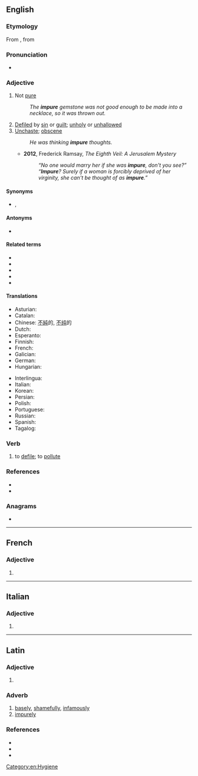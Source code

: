 ==English==

===Etymology===
From {{etyl|frm|en}} {{m|frm|impur}}, from {{etyl|la|en}} {{m|la|impurus}}

===Pronunciation===
* {{rhymes|ʊə(r)|lang=en}}

===Adjective===
{{en-adj}}

# Not [[pure]]
#: ''The '''impure''' gemstone was not good enough to be made into a necklace, so it was thrown out.''
# [[defile|Defiled]] by [[sin]] or [[guilt]]; [[unholy]] or [[unhallowed]]
# [[unchaste|Unchaste]]; [[obscene]] {{gloss|not according to or not abiding by accepted [[sexual]] [[morality]]}}
#: ''He was thinking '''impure''' thoughts.''
#* '''2012''', Frederick Ramsay, ''The Eighth Veil: A Jerusalem Mystery''
#*: ''“No one would marry her if she was '''impure''', don't you see?” “'''Impure'''? Surely if a woman is forcibly deprived of her virginity, she can't be thought of as '''impure'''.”''

====Synonyms====
* {{l|en|imperfect}}, {{l|en|tainted}}

====Antonyms====
* {{l|en|pure}}

====Related terms====
* {{l|en|impuration}}
* {{l|en|impurely}}
* {{l|en|impureness}}
* {{l|en|impurify}}
* {{l|en|impurity}}

====Translations====
{{trans-top|impure}}
* Asturian: {{t|ast|impuru}}
* Catalan: {{t+|ca|impur}}
* Chinese: [[不純]]的, [[不纯]]的
* Dutch: {{t+|nl|onzuiver}}
* Esperanto: {{t|eo|malpura}}
* Finnish: {{t|fi|epäpuhdas}}
* French: {{t+|fr|impur|m}}
* Galician: {{t|gl|impuro}}
* German: {{t|de|unrein}}
* Hungarian: {{t+|hu|szennyezett}}
{{trans-mid}}
* Interlingua: {{t|ia|impur}}
* Italian: {{t+|it|impuro|m}}
* Korean: {{t|ko|불결한}}
* Persian: {{t|fa|ناپاز|tr=nâpâz|sc=fa-Arab}}
* Polish: {{t+|pl|nieczysty}}
* Portuguese: {{t+|pt|impuro}}
* Russian: {{t+|ru|нечи́стый}}
* Spanish: {{t+|es|impuro|m}}
* Tagalog: {{t|tl|ditagnas}}
{{trans-bottom}}

===Verb===
{{en-verb|impur}}

# {{lb|en|transitive|obsolete}} to [[defile]]; to [[pollute]]

===References===
* {{R:Century 1911}}
* {{R:Webster 1913}}

===Anagrams===
* {{anagrams|en|rumpie|umpire}}

[[Category:en:Hygiene]]

----

==French==

===Adjective===
{{fr-adj-form}}

# {{feminine singular of|impur|lang=fr}}

----

==Italian==

===Adjective===
{{head|it|adjective form|g=f-p}}

# {{feminine plural of|impuro|lang=it}}

----

==Latin==

===Adjective===
{{la-adj-form|impūre}}

# {{inflection of|impūrus||voc|m|s|lang=la}}

===Adverb===
{{la-adv|impūrē}}

# [[basely]], [[shamefully]], [[infamously]]
# [[impurely]]

===References===
* {{R:L&S}}
* {{R:Elementary Lewis}}
* {{R:Gaffiot}}